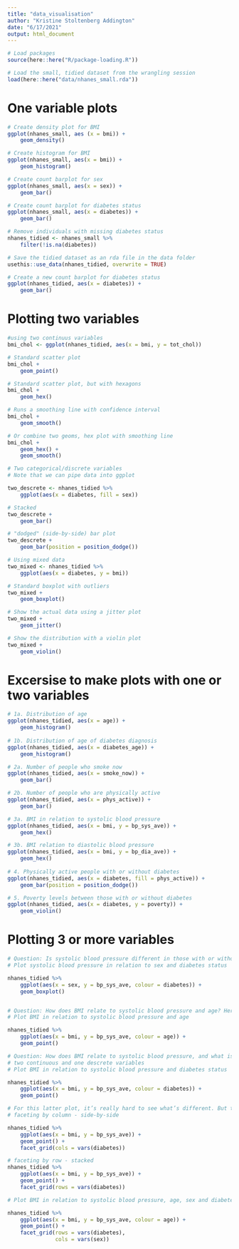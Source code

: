 ```yaml
---
title: "data_visualisation"
author: "Kristine Stoltenberg Addington"
date: "6/17/2021"
output: html_document
---
```

```r
# Load packages
source(here::here("R/package-loading.R"))

# Load the small, tidied dataset from the wrangling session
load(here::here("data/nhanes_small.rda"))

```

# One variable plots 

```r
# Create density plot for BMI
ggplot(nhanes_small, aes (x = bmi)) +
    geom_density()

# Create histogram for BMI
ggplot(nhanes_small, aes(x = bmi)) +
    geom_histogram()
```


```r
# Create count barplot for sex
ggplot(nhanes_small, aes(x = sex)) +
    geom_bar()

# Create count barplot for diabetes status
ggplot(nhanes_small, aes(x = diabetes)) +
    geom_bar()

```


```r
# Remove individuals with missing diabetes status
nhanes_tidied <- nhanes_small %>% 
    filter(!is.na(diabetes))

# Save the tidied dataset as an rda file in the data folder
usethis::use_data(nhanes_tidied, overwrite = TRUE)

# Create a new count barplot for diabetes status
ggplot(nhanes_tidied, aes(x = diabetes)) +
    geom_bar()

```

# Plotting two variables

```r
#using two continuus variables 
bmi_chol <- ggplot(nhanes_tidied, aes(x = bmi, y = tot_chol))

# Standard scatter plot
bmi_chol +
    geom_point()

# Standard scatter plot, but with hexagons
bmi_chol + 
    geom_hex()

# Runs a smoothing line with confidence interval
bmi_chol + 
    geom_smooth()

# Or combine two geoms, hex plot with smoothing line
bmi_chol + 
    geom_hex() +
    geom_smooth()

```

```r
# Two categorical/discrete variables
# Note that we can pipe data into ggplot

two_descrete <- nhanes_tidied %>% 
    ggplot(aes(x = diabetes, fill = sex))

# Stacked
two_descrete +
    geom_bar()

# "dodged" (side-by-side) bar plot
two_descrete +
    geom_bar(position = position_dodge())

```

```r

# Using mixed data
two_mixed <- nhanes_tidied %>% 
    ggplot(aes(x = diabetes, y = bmi))

# Standard boxplot with outliers
two_mixed + 
    geom_boxplot()

# Show the actual data using a jitter plot
two_mixed +
    geom_jitter()

# Show the distribution with a violin plot
two_mixed + 
    geom_violin()

```

# Excersise to make plots with one or two variables

```r
# 1a. Distribution of age
ggplot(nhanes_tidied, aes(x = age)) +
    geom_histogram()
    
# 1b. Distribution of age of diabetes diagnosis
ggplot(nhanes_tidied, aes(x = diabetes_age)) +
    geom_histogram()

# 2a. Number of people who smoke now
ggplot(nhanes_tidied, aes(x = smoke_now)) +
    geom_bar()

# 2b. Number of people who are physically active
ggplot(nhanes_tidied, aes(x = phys_active)) +
    geom_bar()

# 3a. BMI in relation to systolic blood pressure
ggplot(nhanes_tidied, aes(x = bmi, y = bp_sys_ave)) +
    geom_hex()

# 3b. BMI relation to diastolic blood pressure
ggplot(nhanes_tidied, aes(x = bmi, y = bp_dia_ave)) +
    geom_hex()
    
# 4. Physically active people with or without diabetes
ggplot(nhanes_tidied, aes(x = diabetes, fill = phys_active)) +
    geom_bar(position = position_dodge())

# 5. Poverty levels between those with or without diabetes
ggplot(nhanes_tidied, aes(x = diabetes, y = poverty)) +
    geom_violin()
```

# Plotting 3 or more variables

```r
# Question: Is systolic blood pressure different in those with or without diabetes in females and males? - example on using one continuous and two descrete variables 
# Plot systolic blood pressure in relation to sex and diabetes status

nhanes_tidied %>% 
    ggplot(aes(x = sex, y = bp_sys_ave, colour = diabetes)) + 
    geom_boxplot()


# Question: How does BMI relate to systolic blood pressure and age? Here, we have three continuous variables
# Plot BMI in relation to systolic blood pressure and age

nhanes_tidied %>% 
    ggplot(aes(x = bmi, y = bp_sys_ave, colour = age)) + 
    geom_point()

# Question: How does BMI relate to systolic blood pressure, and what is different between those with and without diabetes?
# two continuous and one descrete variables 
# Plot BMI in relation to systolic blood pressure and diabetes status

nhanes_tidied %>% 
    ggplot(aes(x = bmi, y = bp_sys_ave, colour = diabetes)) +
    geom_point()

```

```r
# For this latter plot, it’s really hard to see what’s different. But there is another way of visualizing a third (or fourth, and fifth) variable: with “faceting!”
# faceting by column - side-by-side

nhanes_tidied %>% 
    ggplot(aes(x = bmi, y = bp_sys_ave)) + 
    geom_point() +
    facet_grid(cols = vars(diabetes))

# faceting by row - stacked
nhanes_tidied %>% 
    ggplot(aes(x = bmi, y = bp_sys_ave)) + 
    geom_point() +
    facet_grid(rows = vars(diabetes))

# Plot BMI in relation to systolic blood pressure, age, sex and diabetes status - five variables 

nhanes_tidied %>% 
    ggplot(aes(x = bmi, y = bp_sys_ave, colour = age)) + 
    geom_point() +
    facet_grid(rows = vars(diabetes),
               cols = vars(sex))


```

